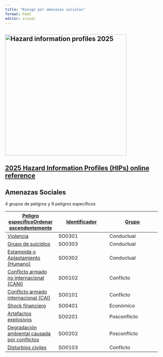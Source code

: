 ```yaml
---
title: "Riesgo por amenazas sociales"
format: html
editor: visual
---
```


## ![Hazard information profiles 2025](images/hips2025.png){width="400"}

## [**2025 Hazard Information Profiles (HIPs) online reference**](https://www.preventionweb.net/drr-glossary/hips#meteorological)

## **Amenazas Sociales**

4 grupos de peligros y 9 peligros específicos

| [Peligro específicoOrdenar ascendentemente](https://www.preventionweb.net/drr-glossary/hips?combine=&hips_cluster_type=All&node_type=&order=title&sort=asc "ordenar por peligro específico") | [Identificador](https://www.preventionweb.net/drr-glossary/hips?combine=&hips_cluster_type=All&node_type=&order=field_hip_notation&sort=asc "ordenar por identificador") | [Grupo](https://www.preventionweb.net/drr-glossary/hips?combine=&hips_cluster_type=All&node_type=&order=field_hip_cluster_type&sort=asc "ordenar por clúster") |
|------------------------|------------------------|------------------------|
| [Violencia](https://www.preventionweb.net/understanding-disaster-risk/terminology/hips/so0301) | SO0301 | Conductual |
| [Grupo de suicidios](https://www.preventionweb.net/understanding-disaster-risk/terminology/hips/so0303) | SO0303 | Conductual |
| [Estampida o Aplastamiento (Humano)](https://www.preventionweb.net/understanding-disaster-risk/terminology/hips/so0302) | SO0302 | Conductual |
| [Conflicto armado no internacional (CANI)](https://www.preventionweb.net/understanding-disaster-risk/terminology/hips/so0102) | SO0102 | Conflicto |
| [Conflicto armado internacional (CAI)](https://www.preventionweb.net/understanding-disaster-risk/terminology/hips/so0101) | SO0101 | Conflicto |
| [Shock financiero](https://www.preventionweb.net/understanding-disaster-risk/terminology/hips/so0401) | SO0401 | Económico |
| [Artefactos explosivos](https://www.preventionweb.net/understanding-disaster-risk/terminology/hips/so0201) | SO0201 | Posconflicto |
| [Degradación ambiental causada por conflictos](https://www.preventionweb.net/understanding-disaster-risk/terminology/hips/so0202) | SO0202 | Posconflicto |
| [Disturbios civiles](https://www.preventionweb.net/understanding-disaster-risk/terminology/hips/so0103) | SO0103 | Conflicto |